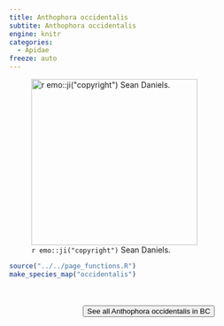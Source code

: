 ```yaml
---
title: Anthophora occidentalis
subtite: Anthophora occidentalis
engine: knitr
categories:
  - Apidae
freeze: auto
---
```

![`r emo::ji("copyright")` Sean Daniels.](https://inaturalist-open-data.s3.amazonaws.com/photos/234363017/original.jpeg){height=300}





```r
source("../../page_functions.R")
make_species_map("occidentalis")
```
<br><br>
<center>


<a href="https://inaturalist.ca/observations?place_id=7085&subview=map&taxon_id=213790"><button type="button" class="btn btn-secondary">See all Anthophora occidentalis in BC <i class="fa-solid fa-arrow-up-right-from-square"></i> </button></a>
</center>
